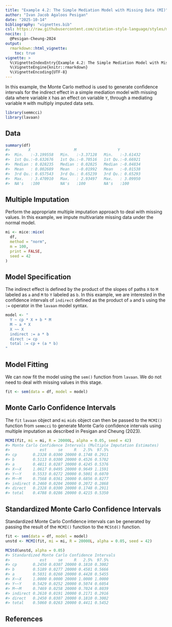 ```yaml
---
title: "Example 4.2: The Simple Mediation Model with Missing Data (MI)"
author: "Ivan Jacob Agaloos Pesigan"
date: "2025-10-14"
bibliography: "vignettes.bib"
csl: https://raw.githubusercontent.com/citation-style-language/styles/master/apa.csl
nocite: |
  @Pesigan-Cheung-2024
output:
  rmarkdown::html_vignette:
    toc: true
vignette: >
  %\VignetteIndexEntry{Example 4.2: The Simple Mediation Model with Missing Data (MI)}
  %\VignetteEngine{knitr::rmarkdown}
  %\VignetteEncoding{UTF-8}
---
```


<!-- vignettes/example-4-2-simple-miss-mi.Rmd is generated from .setup/vignettes/example-4-2-simple-miss-mi.Rmd.orig. Please edit that file -->





In this example,
the Monte Carlo method is used to generate confidence intervals
for the indirect effect in a simple mediation model with missing data
where
variable `X` has an effect on variable `Y`,
through a mediating variable `M`
with multiply imputed data sets.


``` r
library(semmcci)
library(lavaan)
```

## Data




``` r
summary(df)
#>        X                   M                  Y           
#>  Min.   :-3.199558   Min.   :-3.37128   Min.   :-3.61432  
#>  1st Qu.:-0.632676   1st Qu.:-0.70516   1st Qu.:-0.66921  
#>  Median : 0.028235   Median : 0.02825   Median :-0.04834  
#>  Mean   : 0.002689   Mean   :-0.01992   Mean   :-0.01538  
#>  3rd Qu.: 0.657543   3rd Qu.: 0.65239   3rd Qu.: 0.65293  
#>  Max.   : 3.470910   Max.   : 2.93497   Max.   : 3.09950  
#>  NA's   :100         NA's   :100        NA's   :100
```

## Multiple Imputation

Perform the appropriate multiple imputation approach to deal with missing values.
In this example, we impute multivariate missing data under the normal model.


``` r
mi <- mice::mice(
  df,
  method = "norm",
  m = 100,
  print = FALSE,
  seed = 42
)
```

## Model Specification

The indirect effect is defined by the product of the slopes
of paths `X` to `M` labeled as `a` and `M` to `Y` labeled as `b`.
In this example, we are interested in the confidence intervals of `indirect`
defined as the product of `a` and `b` using the `:=` operator
in the `lavaan` model syntax.


``` r
model <- "
  Y ~ cp * X + b * M
  M ~ a * X
  X ~~ X
  indirect := a * b
  direct := cp
  total := cp + (a * b)
"
```

## Model Fitting

We can now fit the model using the `sem()` function from `lavaan`.
We do not need to deal with missing values in this stage.


``` r
fit <- sem(data = df, model = model)
```

## Monte Carlo Confidence Intervals

The `fit` `lavaan` object and `mi` `mids` object can then be passed to the `MCMI()` function from `semmcci`
to generate Monte Carlo confidence intervals
using multiple imputation
as described in Pesigan and Cheung (2023).


``` r
MCMI(fit, mi = mi, R = 20000L, alpha = 0.05, seed = 42)
#> Monte Carlo Confidence Intervals (Multiple Imputation Estimates)
#>             est     se     R   2.5%  97.5%
#> cp       0.2328 0.0300 20000 0.1748 0.2911
#> b        0.5113 0.0300 20000 0.4526 0.5702
#> a        0.4811 0.0287 20000 0.4245 0.5376
#> X~~X     1.0617 0.0495 20000 0.9649 1.1591
#> Y~~Y     0.5533 0.0272 20000 0.5001 0.6070
#> M~~M     0.7568 0.0361 20000 0.6856 0.8277
#> indirect 0.2460 0.0204 20000 0.2072 0.2868
#> direct   0.2328 0.0300 20000 0.1748 0.2911
#> total    0.4788 0.0286 20000 0.4215 0.5350
```

## Standardized Monte Carlo Confidence Intervals

Standardized Monte Carlo Confidence intervals can be generated by passing the result of the `MCMI()` function to the `MCStd()` function.


``` r
fit <- sem(data = df, model = model)
unstd <- MCMI(fit, mi = mi, R = 20000L, alpha = 0.05, seed = 42)
```


``` r
MCStd(unstd, alpha = 0.05)
#> Standardized Monte Carlo Confidence Intervals
#>             est     se     R   2.5%  97.5%
#> cp       0.2450 0.0307 20000 0.1810 0.3002
#> b        0.5189 0.0277 20000 0.4581 0.5666
#> a        0.5031 0.0260 20000 0.4428 0.5455
#> X~~X     1.0000 0.0000 20000 1.0000 1.0000
#> Y~~Y     0.5429 0.0252 20000 0.5074 0.6054
#> M~~M     0.7469 0.0258 20000 0.7024 0.8039
#> indirect 0.2610 0.0191 20000 0.2171 0.2916
#> direct   0.2450 0.0307 20000 0.1810 0.3002
#> total    0.5060 0.0263 20000 0.4411 0.5452
```

## References
